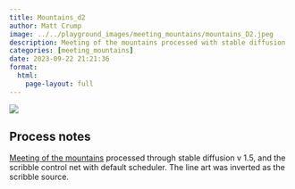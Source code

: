 ```yaml
---
title: Mountains_d2
author: Matt Crump
image: ../../playground_images/meeting_mountains/mountains_D2.jpeg
description: Meeting of the mountains processed with stable diffusion
categories: [meeting_mountains]
date: 2023-09-22 21:21:36
format:
  html:
    page-layout: full
---
```


![](../../playground_images/meeting_mountains/mountains_D2.jpeg)

## Process notes

[Meeting of the mountains](hhttps://www.crumplab.com/things/things/Colorlands/Meeting_Of_The_Mountains.html) processed through stable diffusion v 1.5, and the scribble control net with default scheduler. The line art was inverted as the scribble source.

